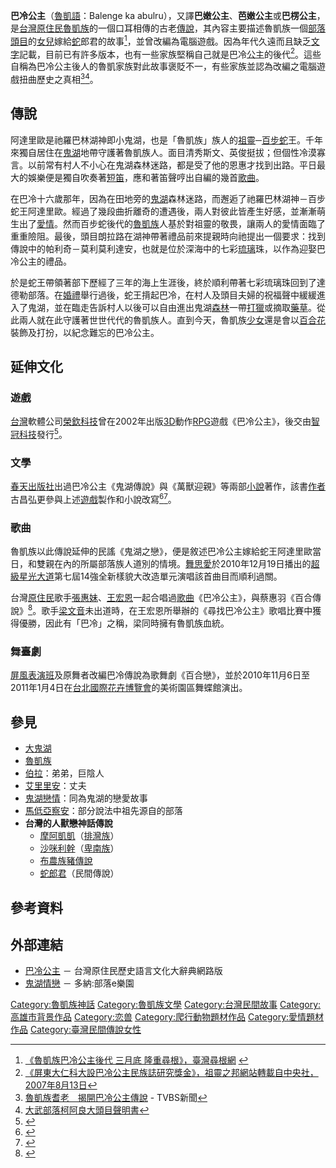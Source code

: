 '''巴冷公主'''（[[魯凱語|魯凱語]]：Balenge ka abulru），又譯'''巴嫩公主'''、'''芭嫩公主'''或'''巴楞公主'''，是[[台灣|台灣]][[原住民|原住民]][[魯凱族|魯凱族]]的一個口耳相傳的古老[[傳說|傳說]]，其內容主要描述魯凱族一個[[部落|部落]][[頭目|頭目]]的[[女兒|女兒]]嫁給[[蛇|蛇]]郎君的故事<ref>[http://genealogy.hyweb.com.tw/newsMore.jsp?newsid=104 《魯凱族巴冷公主後代  三月底  隆重尋根》，臺灣尋根網] {{webarchive|url=https://web.archive.org/web/20070822191903/http://genealogy.hyweb.com.tw/newsMore.jsp?newsid=104 |date=2007-08-22 }}</ref>，並曾改編為電腦遊戲。因為年代久遠而且缺乏[[文字|文字]]記載，目前已有許多版本，也有一些家族{{r|黃寁婷}}堅稱自己就是巴冷[[公主|公主]]的後代<ref>[http://www.abohome.org.tw/modules/news/article.php?storyid=1773%3E%3Cspan%20style= 《屏東大仁科大設巴冷公主民族誌研究獎金》，祖靈之邦網站轉載自中央社，2007年8月13日]{{Dead link|date=2018年5月 |bot=InternetArchiveBot |fix-attempted=no }}</ref>。這些自稱為巴冷公主後人的魯凱家族對此故事褒貶不一，有些家族並認為改編之電腦遊戲扭曲歷史之真相<ref>[http://www.tvbs.com.tw/news/news_list.asp?no=arieslu20080118194745 魯凱族耆老　揭開巴冷公主傳說]{{Dead link}} - TVBS新聞</ref><ref>[http://tw.myblog.yahoo.com/rallenro/article?mid=110&prev=111&next=109 大武部落柯阿良大頭目聲明書]{{dead link|date=2017年12月 |bot=InternetArchiveBot |fix-attempted=yes }}</ref>。

== 傳說 ==
阿達里歐是祂羅巴林湖神即小鬼湖，也是「魯凱族」族人的[[祖靈|祖靈]]─[[百步蛇|百步蛇]]王。千年來獨自居住在[[小鬼湖|鬼湖]]地帶守護著魯凱族人。面目清秀斯文、英俊挺拔；但個性冷漠寡言。以前常有村人不小心在鬼湖森林迷路，都是受了他的恩惠才找到出路。平日最大的娛樂便是獨自吹奏著[[短笛|短笛]]，應和著笛聲哼出自編的幾首[[歌曲|歌曲]]。

在巴冷十六歲那年，因為在田地旁的[[小鬼湖|鬼湖]]森林迷路，而邂逅了祂羅巴林湖神－百步蛇王阿達里歐。經過了幾段曲折離奇的遭遇後，兩人對彼此皆產生好感，並漸漸萌生出了[[愛情|愛情]]。然而百步蛇後代的[[魯凱族|魯凱族]]人基於對祖靈的敬畏，讓兩人的愛情面臨了重重險阻。最後，頭目朗拉路在湖神帶著禮品前來提親時向祂提出一個要求：找到傳說中的帕利奇－莫利莫利達安，也就是位於深海中的七彩[[琉璃|琉璃]]珠，以作為迎娶巴冷公主的禮品。

於是蛇王帶領著部下歷經了三年的海上生涯後，終於順利帶著七彩琉璃珠回到了達德勒部落。在[[婚禮|婚禮]]舉行過後，蛇王揹起巴冷，在村人及頭目夫婦的祝福聲中緩緩進入了鬼湖，並在臨走告訴村人以後可以自由進出鬼湖[[森林|森林]]一帶[[打獵|打獵]]或摘取[[藥草|藥草]]。從此兩人就在此守護著世世代代的魯凱族人。直到今天，魯凱族[[少女|少女]]還是會以[[百合花|百合花]]裝飾及打扮，以紀念難忘的巴冷公主。

== 延伸文化 ==
=== 遊戲 ===
[[台灣|台灣]]軟體公司[[榮欽科技|榮欽科技]]曾在2002年出版[[3D|3D]]動作[[電子角色扮演遊戲|RPG]]遊戲《巴冷公主》，後交由[[智冠科技|智冠科技]]發行<ref>{{cite news | language = zh-hant | author = 巴哈姆特 GNN記者 | url = http://gnn.gamer.com.tw/4/4924.html | title = 「巴冷公主」詠唱原住民的雋永山歌 | publisher = 巴哈姆特電玩資訊站 | accessdate = 2010-02-20 | archive-date = 2017-12-04 | archive-url = https://web.archive.org/web/20171204114631/https://gnn.gamer.com.tw/4/4924.html | dead-url = no }}</ref>。

=== 文學 ===
[[春天出版社|春天出版社]]出過巴冷公主《鬼湖傳說》與《萬獸迎親》等兩部[[小說|小說]]著作，該書[[作者|作者]]古昌弘更參與上述[[遊戲|遊戲]]製作和小說改寫<ref name=黃寁婷>{{cite news |language=zh-tw |author=黃寁婷 |url=http://s22.ntue.edu.tw/%E9%9B%BB%E5%AD%90%E6%9C%9F%E5%88%8A/images/NO4/4_5.pdf |title=迷路？出路？──從《巴冷公主》看原住民族現代通俗文學 |publisher=台北教育大學 台灣文化研究所 |accessdate=2009-02-08 }}{{dead link|date=2017年12月 |bot=InternetArchiveBot |fix-attempted=yes }}</ref><ref>{{cite web |url=http://gnn.gamer.com.tw/1/6801.html |title=「巴冷公主」躍上文學舞台 |publisher=巴哈姆特GNN |date=2002-11-18 |accessdate=2010-02-20 |archive-date=2017-12-04 |archive-url=https://web.archive.org/web/20171204114629/https://gnn.gamer.com.tw/1/6801.html |dead-url=no }}</ref>。

=== 歌曲 ===
魯凱族以此傳說延伸的民謠《鬼湖之戀》，便是敘述巴冷公主嫁給蛇王阿達里歐當日，和雙親在內的所屬部落族人道別的情境。[[舞思愛|舞思愛]]於2010年12月19日播出的[[超級星光大道|超級星光大道]]第七屆14強全新樣貌大改造單元演唱該首曲目而順利過關。

台灣[[原住民|原住民]]歌手[[張惠妹|張惠妹]]、[[王宏恩|王宏恩]]一起合唱過[[歌曲|歌曲]]《巴冷公主》，與蔡惠羽《百合傳說》<ref>{{cite web| url=http://www.taiwan123.com.tw/newalbums/133.htm| title=蔡惠羽／巴冷公主之百合傳說| publisher=雲豹唱片| accessdate=2010-02-20| deadurl=yes| archiveurl=https://web.archive.org/web/20090418053606/http://www.taiwan123.com.tw/newalbums/133.htm| archivedate=2009-04-18}}</ref>。歌手[[梁文音|梁文音]]未出道時，在王宏恩所舉辦的《尋找巴冷公主》歌唱比賽中獲得優勝，因此有「巴冷」之稱，梁同時擁有魯凱族血統。

=== 舞臺劇 ===
[[屏風表演班|屏風表演班]]及原舞者改編巴冷傳說為歌舞劇《百合戀》，並於2010年11月6日至2011年1月4日在[[台北國際花卉博覽會|台北國際花卉博覽會]]的美術園區舞蝶館演出。

== 參見 ==
* [[大鬼湖|大鬼湖]]
* [[魯凱族|魯凱族]]
* [[伯拉_(魯凱族)|伯拉]]：弟弟，巨陰人
* [[艾里里安|艾里里安]]：丈夫
* [[鬼湖戀情|鬼湖戀情]]：同為鬼湖的戀愛故事
*[[馬低亞察安|馬低亞察安]]：部分說法中祖先源自的部落
*'''台灣的人獸戀神話傳說'''
**[[摩阿凱凱|摩阿凱凱]]（[[排灣族|排灣族]]）
**[[沙咪利幹|沙咪利幹]]（[[卑南族|卑南族]]）
**[[布農族豬傳說|布農族豬傳說]]
**[[蛇郎君|蛇郎君]]（民間傳說）

== 參考資料 ==
{{reflist|2}}

== 外部連結 ==
* [http://210.240.41.130/citing/citing_content.asp?id=2549&keyword=%A4%DA%A7N%A4%BD%A5D 巴冷公主]{{dead link|date=2017年12月 |bot=InternetArchiveBot |fix-attempted=yes }} － 台灣原住民歷史語言文化大辭典網路版
* [http://www.e-tribe.org.tw/kungdavane/DesktopDefault.aspx?tabId=113#c 鬼湖情戀] {{Wayback|url=http://www.e-tribe.org.tw/kungdavane/DesktopDefault.aspx?tabId=113#c |date=20180614012914 }} － 多納:部落e樂園


{{DEFAULTSORT:Balenge ka abulru}}
[[Category:魯凱族神話|Category:魯凱族神話]]
[[Category:魯凱族文學|Category:魯凱族文學]]
[[Category:台灣民間故事|Category:台灣民間故事]]
[[Category:高雄市背景作品|Category:高雄市背景作品]]
[[Category:恋兽|Category:恋兽]]
[[Category:爬行動物題材作品|Category:爬行動物題材作品]]
[[Category:愛情題材作品|Category:愛情題材作品]]
[[Category:臺灣民間傳說女性|Category:臺灣民間傳說女性]]